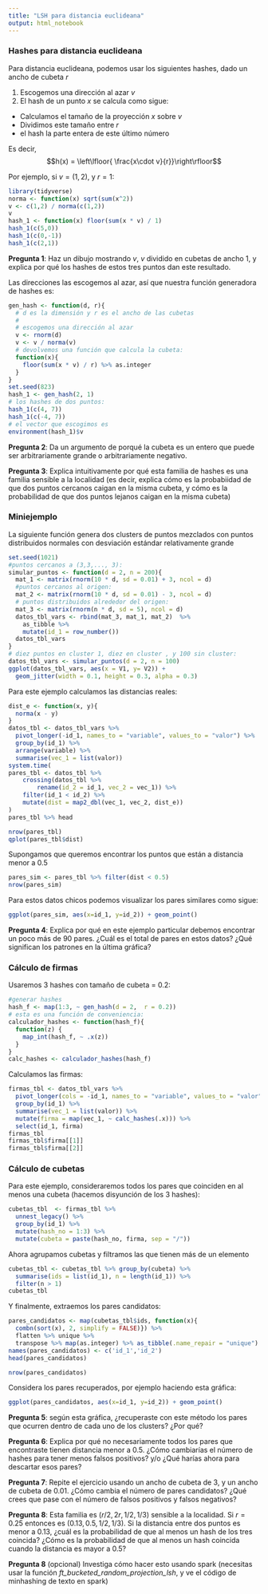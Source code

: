 ```yaml
---
title: "LSH para distancia euclideana"
output: html_notebook
---
```



### Hashes para distancia euclideana

Para distancia euclideana, podemos usar los siguientes hashes, dado un ancho de cubeta $r$

1. Escogemos una dirección al azar $v$ 
2. El hash de un punto $x$ se calcula como sigue:
  - Calculamos el tamaño de la proyección $x$ sobre $v$
  - Dividimos este tamaño entre $r$
  - el hash la parte entera de este último número
  
Es decir,
$$h(x) = \left\lfloor{ \frac{x\cdot v}{r}}\right\rfloor$$

Por ejemplo, si $v=(1,2)$, y $r = 1$:

```r
library(tidyverse)
norma <- function(x) sqrt(sum(x^2))
v <- c(1,2) / norma(c(1,2))
v
hash_1 <- function(x) floor(sum(x * v) / 1)
hash_1(c(5,0))
hash_1(c(0,-1))
hash_1(c(2,1))
```

**Pregunta 1**: Haz un dibujo mostrando $v$, $v$ dividido en cubetas de ancho 1, y 
explica por qué los hashes de estos tres puntos dan este resultado.

Las direcciones las escogemos al azar, así que nuestra función generadora de hashes
es:

```r
gen_hash <- function(d, r){
  # d es la dimensión y r es el ancho de las cubetas
  #
  # escogemos una dirección al azar
  v <- rnorm(d)
  v <- v / norma(v)
  # devolvemos una función que calcula la cubeta:
  function(x){
    floor(sum(x * v) / r) %>% as.integer
  }
}
set.seed(823)
hash_1 <- gen_hash(2, 1)
# los hashes de dos puntos:
hash_1(c(4, 7))
hash_1(c(-4, 7))
# el vector que escogimos es
environment(hash_1)$v
```


**Pregunta 2**: Da un argumento de porqué la cubeta es un entero que puede ser arbitrariamente
grande o arbitrariamente negativo.

**Pregunta 3**: Explica intuitivamente por qué esta familia de hashes es una familia sensible
a la localidad (es decir, explica cómo es la probabiidad de que dos puntos cercanos caigan
en la misma cubeta, y cómo es la probabilidad de que dos puntos lejanos caigan en la misma cubeta)


### Miniejemplo

La siguiente función genera dos clusters de puntos mezclados con puntos distribuidos
normales con desviación estándar relativamente grande


```r
set.seed(1021)
#puntos cercanos a (3,3,..., 3):
simular_puntos <- function(d = 2, n = 200){
  mat_1 <- matrix(rnorm(10 * d, sd = 0.01) + 3, ncol = d)
  #puntos cercanos al origen:
  mat_2 <- matrix(rnorm(10 * d, sd = 0.01) - 3, ncol = d)
  # puntos distribuidos alrededor del origen:
  mat_3 <- matrix(rnorm(n * d, sd = 5), ncol = d)
  datos_tbl_vars <- rbind(mat_3, mat_1, mat_2)  %>%
    as_tibble %>% 
    mutate(id_1 = row_number())
  datos_tbl_vars
}
# diez puntos en cluster 1, diez en cluster , y 100 sin cluster:
datos_tbl_vars <- simular_puntos(d = 2, n = 100)
ggplot(datos_tbl_vars, aes(x = V1, y= V2)) + 
  geom_jitter(width = 0.1, height = 0.3, alpha = 0.3)
```

Para este ejemplo calculamos las distancias reales:

```r
dist_e <- function(x, y){
  norma(x - y)
}
datos_tbl <- datos_tbl_vars %>%
  pivot_longer(-id_1, names_to = "variable", values_to = "valor") %>% 
  group_by(id_1) %>%
  arrange(variable) %>%
  summarise(vec_1 = list(valor))
system.time(
pares_tbl <- datos_tbl %>% 
    crossing(datos_tbl %>% 
        rename(id_2 = id_1, vec_2 = vec_1)) %>%
    filter(id_1 < id_2) %>%
    mutate(dist = map2_dbl(vec_1, vec_2, dist_e))
)
pares_tbl %>% head
```

```r
nrow(pares_tbl)
qplot(pares_tbl$dist)
```

Supongamos que queremos encontrar los puntos que están a distancia menor a 0.5

```r
pares_sim <- pares_tbl %>% filter(dist < 0.5)
nrow(pares_sim)
```

Para estos datos chicos podemos visualizar los pares similares como sigue:

```r
ggplot(pares_sim, aes(x=id_1, y=id_2)) + geom_point()
```

**Pregunta 4**: Explica por qué en este ejemplo particular debemos encontrar un poco más de 90 pares.
¿Cuál es el total de pares en estos datos? ¿Qué significan los patrones en la última gráfica?

### Cálculo de firmas

Usaremos 3 hashes con tamaño de cubeta = 0.2:

```r
#generar hashes
hash_f <- map(1:3, ~ gen_hash(d = 2,  r = 0.2))
# esta es una función de conveniencia:
calculador_hashes <- function(hash_f){
  function(z) {
    map_int(hash_f, ~ .x(z))
  }
}
calc_hashes <- calculador_hashes(hash_f)
```

Calculamos las firmas:

```r
firmas_tbl <- datos_tbl_vars %>% 
  pivot_longer(cols = -id_1, names_to = "variable", values_to = "valor") %>% 
  group_by(id_1) %>% 
  summarise(vec_1 = list(valor)) %>% 
  mutate(firma = map(vec_1, ~ calc_hashes(.x))) %>% 
  select(id_1, firma)
firmas_tbl
firmas_tbl$firma[[1]]
firmas_tbl$firma[[2]]
```


### Cálculo de cubetas

Para este ejemplo, consideraremos todos los pares que coinciden en al menos una cubeta
(hacemos disyunción de los 3 hashes):

```r
cubetas_tbl  <- firmas_tbl %>% 
  unnest_legacy() %>% 
  group_by(id_1) %>% 
  mutate(hash_no = 1:3) %>% 
  mutate(cubeta = paste(hash_no, firma, sep = "/"))
```

Ahora agrupamos cubetas y filtramos las que tienen más de un elemento

```r
cubetas_tbl <- cubetas_tbl %>% group_by(cubeta) %>% 
  summarise(ids = list(id_1), n = length(id_1)) %>% 
  filter(n > 1)
cubetas_tbl
```

Y finalmente, extraemos los pares candidatos:

```r
pares_candidatos <- map(cubetas_tbl$ids, function(x){
  combn(sort(x), 2, simplify = FALSE)}) %>% 
  flatten %>% unique %>% 
  transpose %>% map(as.integer) %>% as_tibble(.name_repair = "unique")
names(pares_candidatos) <- c('id_1','id_2')
head(pares_candidatos)
```

```r
nrow(pares_candidatos)
```

Considera los pares recuperados, por ejemplo haciendo esta gráfica:

```r
ggplot(pares_candidatos, aes(x=id_1, y=id_2)) + geom_point()
```

**Pregunta 5**: según esta gráfica, ¿recuperaste con este método los pares que ocurren dentro de cada uno 
de los clusters? ¿Por qué? 

**Pregunta 6**: Explica por qué no necesariamente todos los pares que encontraste tienen distancia
menor a 0.5. ¿Cómo cambiarías el número de hashes para tener menos falsos positivos?
y/o ¿Qué harías ahora para descartar esos pares?

**Pregunta 7**: Repite el ejercicio usando un ancho de cubeta de 3, y un ancho de cubeta de 0.01.
¿Cómo cambia el número de pares candidatos? ¿Qué crees que pase con el número de falsos positivos
y falsos negativos?

**Pregunta 8**: Esta familia es $(r/2, 2r, 1/2, 1/3)$ sensible a la localidad. Si $r=0.25$
entonces es $(0.13, 0.5, 1/2, 1/3)$. Si la distancia entre dos puntos es menor a 0.13, 
¿cuál es la probabilidad de que al menos un hash de los tres coincida? ¿Cómo es la probabilidad
de que al menos un hash coincida cuando la distancia es mayor a 0.5?

**Pregunta 8** (opcional) Investiga cómo hacer esto usando spark
(necesitas usar la función *ft_bucketed_random_projection_lsh*, y ve el código de minhashing
de texto en spark)


